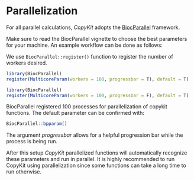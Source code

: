 # Parallelization

For all parallel calculations, *CopyKit* adopts the [BiocParallel](https://www.bioconductor.org/packages/devel/bioc/vignettes/BiocParallel/inst/doc/Introduction_To_BiocParallel.pdf) framework. 

Make sure to read the BiocParallel vignette to choose the best parameters for your machine. An example workflow can be done as follows:

We use `BiocParallel::register()` function to register the number of workers desired.

```r
library(BiocParallel)
register(MulticoreParam(workers = 100, progressbar = T), default = T)
```

```r
library(BiocParallel)
register(MulticoreParam(workers = 100, progressbar = F), default = T)
```


BiocParallel registered 100 processes for parallelization of copykit functions. The default parameter can be confirmed with:
```r
BiocParallel::bpparam()
```

The argument *progressbar* allows for a helpful progression bar while the process is being run.

After this setup *CopyKit* parallelized functions will automatically recognize these parameters and run in parallel.
It is highly recommended to run CopyKit using parallelization since some functions can take a long time to run otherwise.



